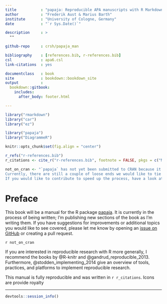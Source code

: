 ```yaml
--- 
title           : "papaja: Reproducible APA manuscripts with R Markdown"
author          : "Frederik Aust & Marius Barth"
institute       : "University of Cologne, Germany"
date            : "`r Sys.Date()`"

description     : >
  ""

github-repo     : crsh/papaja_man

bibliography    : [references.bib, r-references.bib]
csl             : apa6.csl
link-citations  : yes

documentclass   : book
site            : bookdown::bookdown_site
output          :
  bookdown::gitbook:
    includes:
      after_body: footer.html

---
```


```r
library("rmarkdown")
library("car")
library("ez")

library("papaja")
library("DiagrammeR")

knitr::opts_chunk$set(fig.align = "center")
```

```r
r_refs("r-references.bib")
r_citations <- cite_r("r-references.bib", footnote = FALSE, pkgs = c("Matrix", "estimability", "reshape2"))
```

```r
not_on_cran <- "`papaja` has not yet been submitted to CRAN because it is under active development.
Currently, there are still a couple of loose ends we would like to tie up before we release the package to a larger audience.
If you would like to contribute to speed up the process, have a look at the chapters [Limitations] and [Future directions]."
```



# Preface {-}

This book will be a manual for the R package [papaja](https://github.com/crsh/papaja).
It is currently in the process of being written; I'm publishing new sections of the book as I'm writing them.
If you have suggestions for improvements or additional topics you would like to see covered, please let me know by opening an [issue on GitHub](https://github.com/crsh/papaja_man/issues) or creating a pull request.

`r not_on_cran`

If you are interested in reproducible research with R more generally, I recommend the books by @R-knitr and @gandrud_reproducible_2013.
Furthermore, @stodden_implementing_2014 give an overview of tools, practices, and platforms to implement reproducible research.

This manual is fully reproducible and was written in `r r_citations`.
Icons are provide royalty

---

```r
devtools::session_info()
```

